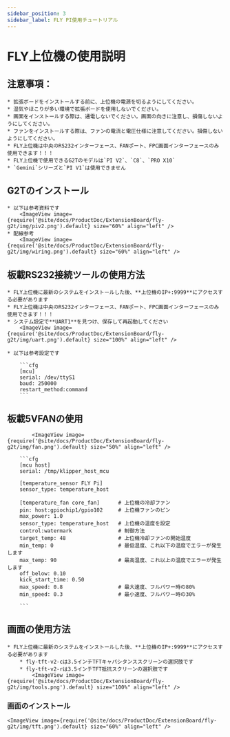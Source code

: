 ```yaml
---
sidebar_position: 3
sidebar_label: FLY PI使用チュートリアル
---
```


# FLY上位機の使用説明

## 注意事項：

    * 拡張ボードをインストールする前に、上位機の電源を切るようにしてください。
    * 湿気やほこりが多い環境で拡張ボードを使用しないでください。
    * 画面をインストールする際は、通電しないでください。画面の向きに注意し、損傷しないようにしてください。
    * ファンをインストールする際は、ファンの電流と電圧仕様に注意してください。損傷しないようにしてください。
    * FLY上位機は中央のRS232インターフェース、FANポート、FPC画面インターフェースのみ使用できます！！！
    * FLY上位機で使用できるG2Tのモデルは`PI V2`、`C8`、`PRO X10`
    * `Gemini`シリーズと`PI V1`は使用できません

## G2Tのインストール

    * 以下は参考資料です
        <ImageView image={require('@site/docs/ProductDoc/ExtensionBoard/fly-g2t/img/piv2.png').default} size="60%" align="left" />
    * 配線参考
        <ImageView image={require('@site/docs/ProductDoc/ExtensionBoard/fly-g2t/img/wiring.png').default} size="60%" align="left" />


## 板載RS232接続ツールの使用方法

    * FLY上位機に最新のシステムをインストールした後、**上位機のIP+:9999**にアクセスする必要があります
    * FLY上位機は中央のRS232インターフェース、FANポート、FPC画面インターフェースのみ使用できます！！！
    * システム設定で**UART1**を見つけ、保存して再起動してください
        <ImageView image={require('@site/docs/ProductDoc/ExtensionBoard/fly-g2t/img/uart.png').default} size="100%" align="left" />

    * 以下は参考設定です

        ```cfg
        [mcu] 
        serial: /dev/ttyS1
        baud: 250000
        restart_method:command
        ```

## 板載5VFANの使用

            <ImageView image={require('@site/docs/ProductDoc/ExtensionBoard/fly-g2t/img/fan.png').default} size="50%" align="left" />

        ```cfg
        [mcu host]         
        serial: /tmp/klipper_host_mcu 

        [temperature_sensor FLY Pi]
        sensor_type: temperature_host

        [temperature_fan core_fan]      # 上位機の冷却ファン
        pin: host:gpiochip1/gpio102     # 上位機ファンのピン
        max_power: 1.0
        sensor_type: temperature_host   # 上位機の温度を設定
        control:watermark               # 制御方法
        target_temp: 48                 # 上位機冷却ファンの開始温度
        min_temp: 0                     # 最低温度、これ以下の温度でエラーが発生します
        max_temp: 90                    # 最高温度、これ以上の温度でエラーが発生します
        off_below: 0.10
        kick_start_time: 0.50
        max_speed: 0.8                  # 最大速度、フルパワー時の80%
        min_speed: 0.3                  # 最小速度、フルパワー時の30%

        ```

## 画面の使用方法

    * FLY上位機に最新のシステムをインストールした後、**上位機のIP+:9999**にアクセスする必要があります
        * fly-tft-v2-cは3.5インチTFTキャパシタンススクリーンの選択肢です
        * fly-tft-v2-rは3.5インチTFT抵抗スクリーンの選択肢です
            <ImageView image={require('@site/docs/ProductDoc/ExtensionBoard/fly-g2t/img/tools.png').default} size="100%" align="left" />

### 画面のインストール

    <ImageView image={require('@site/docs/ProductDoc/ExtensionBoard/fly-g2t/img/tft.png').default} size="60%" align="left" />